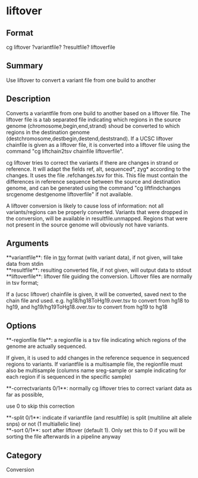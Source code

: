 = liftover =

== Format ==
cg liftover ?variantfile? ?resultfile? liftoverfile

== Summary ==
Use liftover to convert a variant file from one build to another

== Description ==
Converts a variantfile from one build to another based on a liftover file.
The liftover file is a tab separated file indicating which regions in the
source genome (chromosome,begin,end,strand) shoud be converted to which
regions in the destination genome (destchromosome,destbegin,destend,deststrand).
If a UCSC liftover chainfile is given as a liftover file, it is converted into
a liftover file using the command "cg liftchain2tsv chainfile liftoverfile".

cg liftover tries to correct the variants if there are changes in strand or 
reference. It will adapt the fields ref, alt, sequenced*, zyg* according to the changes.
It uses the file <liftoverfile base>.refchanges.tsv for this. This file must contain
the differences in reference sequence between the source and destination genome, and
can be generated using the command "cg liftfindchanges srcgenome destgenome liftoverfile"
if not available.

A liftover conversion is likely to cause loss of information: not all variants/regions
can be properly converted. Variants that were dropped in the conversion, will be
available in resultfile.unmapped. Regions that were not present in the source genome 
will obviously not have variants.

== Arguments ==
; **variantfile**: file in [[tsv]] format (with variant data), if not given, will take data from stdin
; **resultfile**: resulting converted file, if not given, will output data to stdout
; **liftoverfile**: liftover file guiding the conversion. Liftover files are normally in tsv format;
If a (ucsc liftover) chainfile is given, it will be converted, saved next to the chain file and used.
e.g. hg18/hg18ToHg19.over.tsv to convert from hg18 to hg19, and hg19/hg19ToHg18.over.tsv to convert from hg19 to hg18

== Options ==
; **-regionfile file**: a regionfile is a tsv file indicating which regions of the genome are actually sequenced.
If given, it is used to add changes in the reference sequence in sequenced regions to variants.
If variantfile is a multisample file, the regionfile must also be 
multisample (columns name sreg-sample or sample indicating for each region if is sequenced 
in the specific sample)
; **-correctvariants 0/1**: normally cg liftover tries to correct variant data as far as possible,
use 0 to skip this correction
; **-split 0/1**: indicate if variantfile (and resultfile) is split (multiline alt allele snps) or not (1 multiallelic line)
; **-sort 0/1**: sort after liftover (default 1). Only set this to 0 if you will be sorting the file afterwards in a pipeline anyway

== Category ==
Conversion
